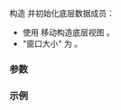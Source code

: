 {{cpp/ranges/slide_view/title|slide_view}}
{{cpp/ranges/slide_view/navbar}}
{{ddcl|since=c++23|1=
constexpr explicit slide_view( V base, ranges::range_difference_t&lt;V&gt; n );
}}

构造 {{tt|slide_view}} 并初始化底层数据成员：
* 使用 {{c|std::move(base)}} 移动构造底层视图 {{rlpsi|/#base_}}。
* "窗口大小" {{rlpsi|/#n_}} 为 {{c|n}}。

===参数===
{{par begin}}
{{par|base|源视图}}
{{par|n|“滑窗”的大小}}
{{par end}}

===示例===
{{example
|code=
#include &lt;algorithm&gt;
#include &lt;iostream&gt;
#include &lt;ranges&gt;

int main()
{
    const auto source = {1, 2, 3, 4};

    auto slide = std::views::slide(source, 3);

    std::ranges::for_each(slide, [](std::ranges::viewable_range auto&amp;&amp; w)
    {
        std::cout &lt;&lt; '[' &lt;&lt; w[0] &lt;&lt; ' ' &lt;&lt; w[1] &lt;&lt; ' ' &lt;&lt; w[2] &lt;&lt; "]\n";
    });
}
|output=
[1 2 3]
[2 3 4]
}}

{{langlinks|de|en|es|ja|ru}}